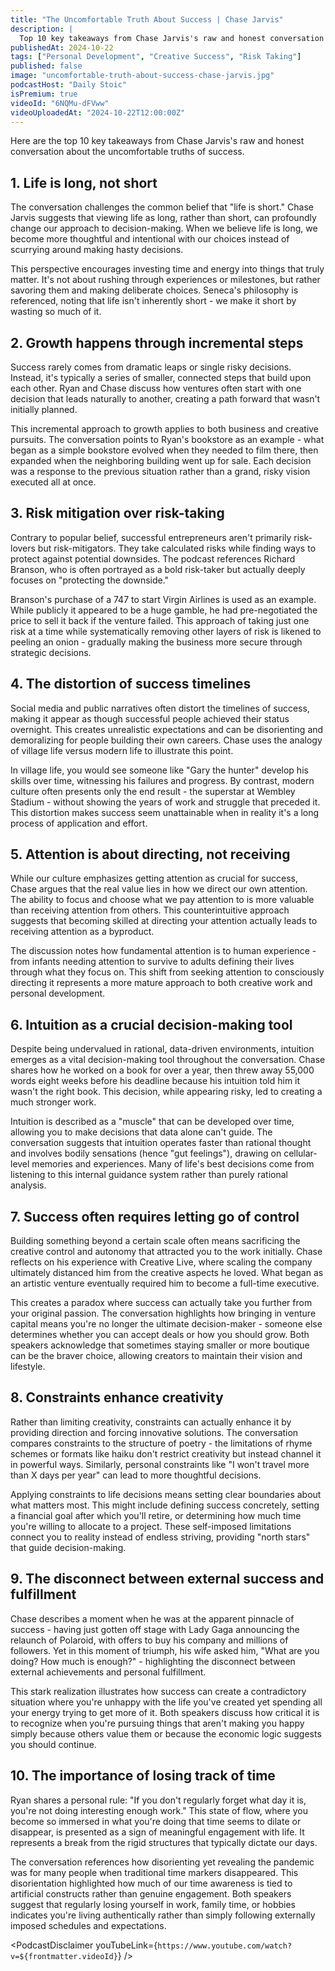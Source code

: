 ```yaml
---
title: "The Uncomfortable Truth About Success | Chase Jarvis"
description: |
  Top 10 key takeaways from Chase Jarvis's raw and honest conversation about the uncomfortable truths of success.
publishedAt: 2024-10-22
tags: ["Personal Development", "Creative Success", "Risk Taking"]
published: false
image: "uncomfortable-truth-about-success-chase-jarvis.jpg"
podcastHost: "Daily Stoic"
isPremium: true
videoId: "6NQMu-dFVww"
videoUploadedAt: "2024-10-22T12:00:00Z"
---
```



<PodcastSummaryPageLayout frontmatter={frontmatter}>

Here are the top 10 key takeaways from Chase Jarvis's raw and honest conversation about the uncomfortable truths of success.

## 1. Life is long, not short

The conversation challenges the common belief that "life is short." Chase Jarvis suggests that viewing life as long, rather than short, can profoundly change our approach to decision-making. When we believe life is long, we become more thoughtful and intentional with our choices instead of scurrying around making hasty decisions.

This perspective encourages investing time and energy into things that truly matter. It's not about rushing through experiences or milestones, but rather savoring them and making deliberate choices. Seneca's philosophy is referenced, noting that life isn't inherently short - we make it short by wasting so much of it.

## 2. Growth happens through incremental steps

Success rarely comes from dramatic leaps or single risky decisions. Instead, it's typically a series of smaller, connected steps that build upon each other. Ryan and Chase discuss how ventures often start with one decision that leads naturally to another, creating a path forward that wasn't initially planned.

This incremental approach to growth applies to both business and creative pursuits. The conversation points to Ryan's bookstore as an example - what began as a simple bookstore evolved when they needed to film there, then expanded when the neighboring building went up for sale. Each decision was a response to the previous situation rather than a grand, risky vision executed all at once.

## 3. Risk mitigation over risk-taking

Contrary to popular belief, successful entrepreneurs aren't primarily risk-lovers but risk-mitigators. They take calculated risks while finding ways to protect against potential downsides. The podcast references Richard Branson, who is often portrayed as a bold risk-taker but actually deeply focuses on "protecting the downside."

Branson's purchase of a 747 to start Virgin Airlines is used as an example. While publicly it appeared to be a huge gamble, he had pre-negotiated the price to sell it back if the venture failed. This approach of taking just one risk at a time while systematically removing other layers of risk is likened to peeling an onion - gradually making the business more secure through strategic decisions.

## 4. The distortion of success timelines

Social media and public narratives often distort the timelines of success, making it appear as though successful people achieved their status overnight. This creates unrealistic expectations and can be disorienting and demoralizing for people building their own careers. Chase uses the analogy of village life versus modern life to illustrate this point.

In village life, you would see someone like "Gary the hunter" develop his skills over time, witnessing his failures and progress. By contrast, modern culture often presents only the end result - the superstar at Wembley Stadium - without showing the years of work and struggle that preceded it. This distortion makes success seem unattainable when in reality it's a long process of application and effort.

## 5. Attention is about directing, not receiving

While our culture emphasizes getting attention as crucial for success, Chase argues that the real value lies in how we direct our own attention. The ability to focus and choose what we pay attention to is more valuable than receiving attention from others. This counterintuitive approach suggests that becoming skilled at directing your attention actually leads to receiving attention as a byproduct.

The discussion notes how fundamental attention is to human experience - from infants needing attention to survive to adults defining their lives through what they focus on. This shift from seeking attention to consciously directing it represents a more mature approach to both creative work and personal development.

## 6. Intuition as a crucial decision-making tool

Despite being undervalued in rational, data-driven environments, intuition emerges as a vital decision-making tool throughout the conversation. Chase shares how he worked on a book for over a year, then threw away 55,000 words eight weeks before his deadline because his intuition told him it wasn't the right book. This decision, while appearing risky, led to creating a much stronger work.

Intuition is described as a "muscle" that can be developed over time, allowing you to make decisions that data alone can't guide. The conversation suggests that intuition operates faster than rational thought and involves bodily sensations (hence "gut feelings"), drawing on cellular-level memories and experiences. Many of life's best decisions come from listening to this internal guidance system rather than purely rational analysis.

## 7. Success often requires letting go of control

Building something beyond a certain scale often means sacrificing the creative control and autonomy that attracted you to the work initially. Chase reflects on his experience with Creative Live, where scaling the company ultimately distanced him from the creative aspects he loved. What began as an artistic venture eventually required him to become a full-time executive.

This creates a paradox where success can actually take you further from your original passion. The conversation highlights how bringing in venture capital means you're no longer the ultimate decision-maker - someone else determines whether you can accept deals or how you should grow. Both speakers acknowledge that sometimes staying smaller or more boutique can be the braver choice, allowing creators to maintain their vision and lifestyle.

## 8. Constraints enhance creativity

Rather than limiting creativity, constraints can actually enhance it by providing direction and forcing innovative solutions. The conversation compares constraints to the structure of poetry - the limitations of rhyme schemes or formats like haiku don't restrict creativity but instead channel it in powerful ways. Similarly, personal constraints like "I won't travel more than X days per year" can lead to more thoughtful decisions.

Applying constraints to life decisions means setting clear boundaries about what matters most. This might include defining success concretely, setting a financial goal after which you'll retire, or determining how much time you're willing to allocate to a project. These self-imposed limitations connect you to reality instead of endless striving, providing "north stars" that guide decision-making.

## 9. The disconnect between external success and fulfillment

Chase describes a moment when he was at the apparent pinnacle of success - having just gotten off stage with Lady Gaga announcing the relaunch of Polaroid, with offers to buy his company and millions of followers. Yet in this moment of triumph, his wife asked him, "What are you doing? How much is enough?" - highlighting the disconnect between external achievements and personal fulfillment.

This stark realization illustrates how success can create a contradictory situation where you're unhappy with the life you've created yet spending all your energy trying to get more of it. Both speakers discuss how critical it is to recognize when you're pursuing things that aren't making you happy simply because others value them or because the economic logic suggests you should continue.

## 10. The importance of losing track of time

Ryan shares a personal rule: "If you don't regularly forget what day it is, you're not doing interesting enough work." This state of flow, where you become so immersed in what you're doing that time seems to dilate or disappear, is presented as a sign of meaningful engagement with life. It represents a break from the rigid structures that typically dictate our days.

The conversation references how disorienting yet revealing the pandemic was for many people when traditional time markers disappeared. This disorientation highlighted how much of our time awareness is tied to artificial constructs rather than genuine engagement. Both speakers suggest that regularly losing yourself in work, family time, or hobbies indicates you're living authentically rather than simply following externally imposed schedules and expectations.

<PodcastDisclaimer
  youTubeLink={`https://www.youtube.com/watch?v=${frontmatter.videoId}`}
/>

</PodcastSummaryPageLayout>
